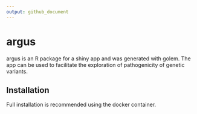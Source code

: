 ```yaml
---
output: github_document
---
```


# argus

argus is an R package for a shiny app and was generated with golem. The app can be used to facilitate the exploration of pathogenicity of genetic variants.

## Installation

Full installation is recommended using the docker container.


